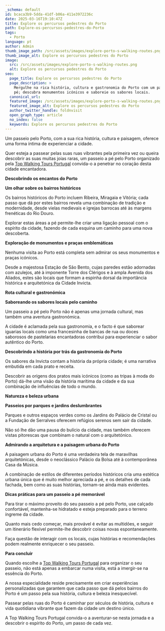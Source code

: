```yaml
---
_schema: default
id: bcaca3b9-5dda-41df-b06a-411e3972236c
date: 2025-03-16T19:10:47Z
title: Explore os percursos pedestres do Porto
path: Explore-os-percursos-pedestres-do-Porto
tags:
  - Porto
language: pt
author: Admin
thumb_image_path: /src/assets/images/explore-porto-s-walking-routes.png
thumb_image_alt: Explore os percursos pedestres do Porto
image:
  src: /src/assets/images/explore-porto-s-walking-routes.png
  alt: Explore os percursos pedestres do Porto
seo:
  page_title: Explore os percursos pedestres do Porto
  page_description: >
    Mergulhe na rica história, cultura e gastronomia do Porto com um passeio a
    pé; descubra monumentos icónicos e saboreie os sabores locais.
  canonical_url:
  featured_image: /src/assets/images/explore-porto-s-walking-routes.png
  featured_image_alt: Explore os percursos pedestres do Porto
  author_twitter_handle: foldnvisit
  open_graph_type: article
  no_index: false
  keywords: Explore os percursos pedestres do Porto
---
```


Um passeio pelo Porto, com a sua rica história, cultura e paisagem, oferece uma
forma íntima de experienciar a cidade.

Quer esteja a passear pelas suas ruas vibrantes pela primeira vez ou queira
descobrir as suas muitas joias raras, um passeio a pé pelo Porto organizado pela
[Top Walking Tours Portugal](https://topwalkingtoursportugal.com/pt/) convida-o
a penetrar no coração desta cidade encantadora.

**Descobrindo os encantos do Porto**

**Um olhar sobre os bairros históricos**

Os bairros históricos do Porto incluem Ribeira, Miragaia e Vitória; cada passo
que dá por estes bairros revela uma combinação de tradição e modernidade, desde
vielas medievais e igrejas barrocas até às margens frenéticas do Rio Douro.

Explorar estas áreas a pé permite-lhe criar uma ligação pessoal com o espírito
da cidade, fazendo de cada esquina um caminho para uma nova descoberta.

**Exploração de monumentos e praças emblemáticas**

Nenhuma visita ao Porto está completa sem admirar os seus monumentos e praças
icónicos.

Desde a majestosa Estação de São Bento, cujas paredes estão adornadas com
azulejos, até à imponente Torre dos Clérigos e à ampla Avenida dos Aliados,
estes são locais que formam a espinha dorsal da importância histórica e
arquitetónica da Cidade Invicta.

**Rota cultural e gastronómica**

**Saboreando os sabores locais pelo caminho**

Um passeio a pé pelo Porto não é apenas uma jornada cultural, mas também uma
aventura gastronómica.

A cidade é aclamada pela sua gastronomia, e o facto é que saborear iguarias
locais como uma francesinha de bancas de rua ou doces saborosos de pastelarias
encantadoras contribui para experienciar o sabor autêntico do Porto.

**Descobrindo a história por trás da gastronomia do Porto**

Os sabores da Invicta contam a história da própria cidade; é uma narrativa
embutida em cada prato e receita.

Descobrir as origens dos pratos mais icónicos (como as tripas à moda do Porto)
dá-lhe uma visão da história marítima da cidade e da sua combinação de
influências de todo o mundo.

**Natureza e beleza urbana**

**Passeios por parques e jardins deslumbrantes**

Parques e outros espaços verdes como os Jardins do Palácio de Cristal ou a
Fundação de Serralves oferecem refúgios serenos sem sair da cidade.

Não só lhe dão uma pausa do bulício da cidade, mas também oferecem vistas
pitorescas que combinam o natural com o arquitetónico.

**Admirando a arquitetura e a paisagem urbana do Porto**

A paisagem urbana do Porto é uma verdadeira tela de maravilhas arquitetónicas,
desde o neoclássico Palácio da Bolsa até à contemporânea Casa da Música.

A combinação de estilos de diferentes períodos históricos cria uma estética
urbana única que é muito melhor apreciada a pé, e os detalhes de cada fachada,
bem como as suas histórias, tornam-se ainda mais evidentes.

**Dicas práticas para um passeio a pé memorável**

Para tirar o máximo proveito do seu passeio a pé pelo Porto, use calçado
confortável, mantenha-se hidratado e esteja preparado para o terreno íngreme da
cidade.

Quanto mais cedo começar, mais provável é evitar as multidões, e seguir um
itinerário flexível permite-lhe descobrir coisas novas espontaneamente.

Faça questão de interagir com os locais, cujas histórias e recomendações podem
realmente enriquecer o seu passeio.

**Para concluir**

Quando escolhe a
[Top Walking Tours Portugal](https://topwalkingtoursportugal.com/pt/) para
organizar o seu passeio, não está apenas a embarcar numa visita, está a
imergir-se na essência do Porto.

A nossa especialidade reside precisamente em criar experiências personalizadas
que garantem que cada passo que dá pelos bairros do Porto é um passo pela sua
história, cultura e beleza inesquecível.

Passear pelas ruas do Porto é caminhar por séculos de história, cultura e vida
quotidiana vibrante que fazem da cidade um destino único.

A Top Walking Tours Portugal convida-o a aventurar-se nesta jornada e a
descobrir o espírito do Porto, um passo de cada vez.

&nbsp;
